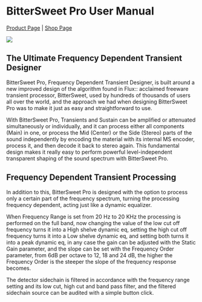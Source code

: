 # BitterSweet Pro User Manual
[Product Page](https://www.flux.audio/project/bittersweet-pro/) 
| [Shop Page](https://shop.flux.audio/en_US/products/bittersweet-pro)

![](https://flux-shared.s3.amazonaws.com/doc_images/Plugins/bittersweet-pro/flux-logo.png)

## The Ultimate Frequency Dependent Transient Designer

BitterSweet Pro, Frequency Dependent Transient Designer, is built around a new improved design of the algorithm found in Flux:: acclaimed freeware transient processor, BitterSweet, used by hundreds of thousands of users all over the world, and the approach we had when designing BitterSweet Pro was to make it just as easy and straightforward to use.

With BitterSweet Pro, Transients and Sustain can be amplified or attenuated simultaneously or individually, and it can process either all components (Main) in one, or process the Mid (Center) or the Side (Stereo) parts of the sound independently by encoding the material with its internal MS encoder, process it, and then decode it back to stereo again. This fundamental design makes it really easy to perform powerful level-independent transparent shaping of the sound spectrum with BitterSweet Pro.

## Frequency Dependent Transient Processing

In addition to this, BitterSweet Pro is designed with the option to process only a certain part of the frequency spectrum, turning the processing frequency dependent, acting just like a dynamic equalizer.

When Frequency Range is set from 20 Hz to 20 KHz the processing is performed on the full band, now changing the value of the low cut off frequency turns it into a High shelve dynamic eq, setting the high cut off frequency turns it into a Low shelve dynamic eq, and setting both turns it into a peak dynamic eq, in any case the gain can be adjusted with the Static Gain parameter, and the slope can be set with the Frequency Order parameter, from 6dB per octave to 12, 18 and 24 dB, the higher the Frequency Order is the steeper the slope of the frequency response becomes.

The detector sidechain is filtered in accordance with the frequency range setting and its low cut, high cut and band pass filter, and the filtered sidechain source can be audited with a simple button click.
